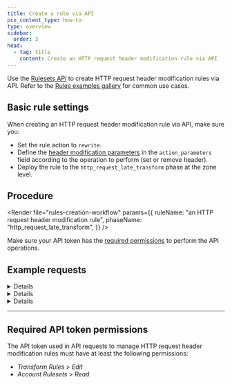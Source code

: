 ```yaml
---
title: Create a rule via API
pcx_content_type: how-to
type: overview
sidebar:
  order: 3
head:
  - tag: title
    content: Create an HTTP request header modification rule via API
---
```



Use the [Rulesets API](/ruleset-engine/rulesets-api/) to create HTTP request header modification rules via API. Refer to the [Rules examples gallery](/rules/transform/examples/?operation=Request+modification) for common use cases.

## Basic rule settings

When creating an HTTP request header modification rule via API, make sure you:

- Set the rule action to `rewrite`.
- Define the [header modification parameters](/rules/transform/request-header-modification/reference/parameters/) in the `action_parameters` field according to the operation to perform (set or remove header).
- Deploy the rule to the `http_request_late_transform` phase at the zone level.

## Procedure

<Render
	file="rules-creation-workflow"
	params={{
		ruleName: "an HTTP request header modification rule",
		phaseName: "http_request_late_transform",
	}}
/>

Make sure your API token has the [required permissions](#required-api-token-permissions) to perform the API operations.

## Example requests

<Details header="Example: Add an HTTP request header with a static value">

The following example sets the rules of an existing phase ruleset (`{ruleset_id}`) to a single HTTP request header modification rule — adding an HTTP request header with a static value — using the [Update a zone ruleset](/api/resources/rulesets/methods/update/) operation. The response will contain the complete definition of the ruleset you updated.

```bash
curl --request PUT \
https://api.cloudflare.com/client/v4/zones/{zone_id}/rulesets/{ruleset_id} \
--header "Authorization: Bearer <API_TOKEN>" \
--header "Content-Type: application/json" \
--data '{
  "rules": [
    {
      "expression": "(starts_with(http.request.uri.path, \"/en/\"))",
      "description": "My first HTTP request header modification rule",
      "action": "rewrite",
      "action_parameters": {
        "headers": {
          "X-Source": {
            "operation": "set",
            "value": "Cloudflare"
          }
        }
      }
    }
  ]
}'
```

```json output
{
	"result": {
		"id": "<RULESET_ID>",
		"name": "Zone-level Late Transform Ruleset",
		"description": "Zone-level ruleset that will execute Late Transform Rules.",
		"kind": "zone",
		"version": "2",
		"rules": [
			{
				"id": "<RULE_ID>",
				"version": "1",
				"action": "rewrite",
				"action_parameters": {
					"headers": {
						"X-Source": {
							"operation": "set",
							"value": "Cloudflare"
						}
					}
				},
				"expression": "(starts_with(http.request.uri.path, \"/en/\"))",
				"description": "My first HTTP request header modification rule",
				"last_updated": "2021-04-14T14:42:04.219025Z",
				"ref": "<RULE_REF>"
			}
		],
		"last_updated": "2021-04-14T14:42:04.219025Z",
		"phase": "http_request_late_transform"
	},
	"success": true,
	"errors": [],
	"messages": []
}
```

</Details>

<Details header="Example: Add an HTTP request header with a dynamic value">

The following example sets the rules of an existing phase ruleset (`{ruleset_id}`) to a single HTTP request header modification rule — adding an HTTP request header with a dynamic value — using the [Update a zone ruleset](/api/resources/rulesets/methods/update/) operation. The response will contain the complete definition of the ruleset you updated.

```bash
curl --request PUT \
https://api.cloudflare.com/client/v4/zones/{zone_id}/rulesets/{ruleset_id} \
--header "Authorization: Bearer <API_TOKEN>" \
--header "Content-Type: application/json" \
--data '{
  "rules": [
    {
      "expression": "(starts_with(http.request.uri.path, \"/en/\"))",
      "description": "My first HTTP request header modification rule",
      "action": "rewrite",
      "action_parameters": {
        "headers": {
          "X-Bot-Score": {
            "operation": "set",
            "expression": "to_string(cf.bot_management.score)"
          }
        }
      }
    }
  ]
}'
```

```json output
{
	"result": {
		"id": "<RULESET_ID>",
		"name": "Zone-level Late Transform Ruleset",
		"description": "Zone-level ruleset that will execute Late Transform Rules.",
		"kind": "zone",
		"version": "2",
		"rules": [
			{
				"id": "<RULE_ID>",
				"version": "1",
				"action": "rewrite",
				"action_parameters": {
					"headers": {
						"X-Bot-Score": {
							"operation": "set",
							"expression": "to_string(cf.bot_management.score)"
						}
					}
				},
				"expression": "(starts_with(http.request.uri.path, \"/en/\"))",
				"description": "My first HTTP request header modification rule",
				"last_updated": "2021-04-14T14:42:04.219025Z",
				"ref": "<RULE_REF>"
			}
		],
		"last_updated": "2021-04-14T14:42:04.219025Z",
		"phase": "http_request_late_transform"
	},
	"success": true,
	"errors": [],
	"messages": []
}
```

</Details>

<Details header="Example: Remove an HTTP request header">

The following example sets the rules of an existing phase ruleset (`{ruleset_id}`) to a single HTTP request header modification rule — removing an HTTP request header — using the [Update a zone ruleset](/api/resources/rulesets/methods/update/). The response will contain the complete definition of the ruleset you updated.

```bash
curl --request PUT \
https://api.cloudflare.com/client/v4/zones/{zone_id}/rulesets/{ruleset_id} \
--header "Authorization: Bearer <API_TOKEN>" \
--header "Content-Type: application/json" \
--data '{
  "rules": [
    {
      "expression": "(starts_with(http.request.uri.path, \"/en/\"))",
      "description": "My first HTTP request header modification rule",
      "action": "rewrite",
      "action_parameters": {
        "headers": {
          "cf-connecting-ip": {
            "operation": "remove"
          }
        }
      }
    }
  ]
}'
```

```json output
{
	"result": {
		"id": "<RULESET_ID>",
		"name": "Zone-level Late Transform Ruleset",
		"description": "Zone-level ruleset that will execute Late Transform Rules.",
		"kind": "zone",
		"version": "2",
		"rules": [
			{
				"id": "<RULE_ID>",
				"version": "1",
				"action": "rewrite",
				"action_parameters": {
					"headers": {
						"cf-connecting-ip": {
							"operation": "remove"
						}
					}
				},
				"expression": "(starts_with(http.request.uri.path, \"/en/\"))",
				"description": "My first HTTP request header modification rule",
				"last_updated": "2021-04-14T14:42:04.219025Z",
				"ref": "<RULE_REF>"
			}
		],
		"last_updated": "2021-04-14T14:42:04.219025Z",
		"phase": "http_request_late_transform"
	},
	"success": true,
	"errors": [],
	"messages": []
}
```

</Details>

---

## Required API token permissions

The API token used in API requests to manage HTTP request header modification rules must have at least the following permissions:

- _Transform Rules_ > _Edit_
- _Account Rulesets_ > _Read_
